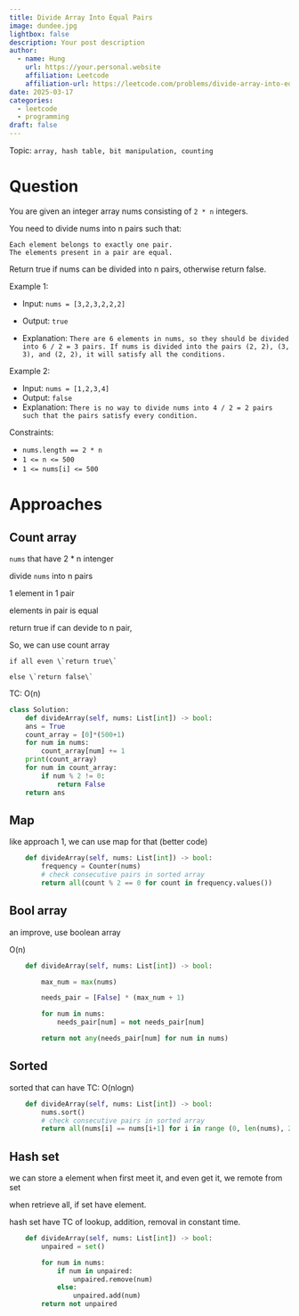 ```yaml
---
title: Divide Array Into Equal Pairs
image: dundee.jpg
lightbox: false
description: Your post description
author:
  - name: Hung
    url: https://your.personal.website
    affiliation: Leetcode
    affiliation-url: https://leetcode.com/problems/divide-array-into-equal-pairs/description/?envType=daily-question&envId=2025-03-17
date: 2025-03-17
categories:
  - leetcode
  - programming
draft: false
---
```


Topic: `array, hash table, bit manipulation, counting`

# Question

You are given an integer array nums consisting of `2 * n` integers.

You need to divide nums into n pairs such that:

```         
Each element belongs to exactly one pair.
The elements present in a pair are equal.
```

Return true if nums can be divided into n pairs, otherwise return false.

Example 1:

- Input: `nums = [3,2,3,2,2,2]`

- Output: `true` 

- Explanation: `There are 6 elements in nums, so they should be divided into 6 / 2 = 3 pairs. If nums is divided into the pairs (2, 2), (3, 3), and (2, 2), it will satisfy all the conditions.`

Example 2:

- Input: `nums = [1,2,3,4]` 
- Output: `false` 
- Explanation: `There is no way to divide nums into 4 / 2 = 2 pairs such that the pairs satisfy every condition.`

Constraints:

-   `nums.length == 2 * n`
-   `1 <= n <= 500`
-   `1 <= nums[i] <= 500`

# Approaches

## Count array

`nums` that have 2 \* n intenger

divide `nums` into n pairs

1 element in 1 pair

elements in pair is equal

return true if can devide to n pair,

So, we can use count array

    if all even \`return true\`

    else \`return false\`

TC: O(n)

``` python
class Solution:
    def divideArray(self, nums: List[int]) -> bool:
    ans = True
    count_array = [0]*(500+1)
    for num in nums:
        count_array[num] += 1
    print(count_array)
    for num in count_array:
        if num % 2 != 0:
            return False
    return ans
```

## Map

like approach 1, we can use map for that (better code)

``` python
    def divideArray(self, nums: List[int]) -> bool:
        frequency = Counter(nums)
        # check consecutive pairs in sorted array
        return all(count % 2 == 0 for count in frequency.values())
```

## Bool array

an improve, use boolean array

O(n)

```python
    def divideArray(self, nums: List[int]) -> bool:

        max_num = max(nums)

        needs_pair = [False] * (max_num + 1)

        for num in nums:
            needs_pair[num] = not needs_pair[num]

        return not any(needs_pair[num] for num in nums)
```

## Sorted 

sorted that can have TC: O(nlogn)

```python
    def divideArray(self, nums: List[int]) -> bool:
        nums.sort()
        # check consecutive pairs in sorted array
        return all(nums[i] == nums[i+1] for i in range (0, len(nums), 2))
```

## Hash set

we can store a element when first meet it, and even get it, we remote from set

when retrieve all, if set have element.

hash set have TC of lookup, addition, removal in constant time.

```python
    def divideArray(self, nums: List[int]) -> bool:
        unpaired = set()

        for num in nums:
            if num in unpaired:
                unpaired.remove(num)
            else:
                unpaired.add(num)
        return not unpaired
```